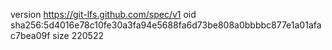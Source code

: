 version https://git-lfs.github.com/spec/v1
oid sha256:5d4016e78c10fe30a3fa94e5688fa6d73be808a0bbbbc877e1a01afac7bea09f
size 220522
